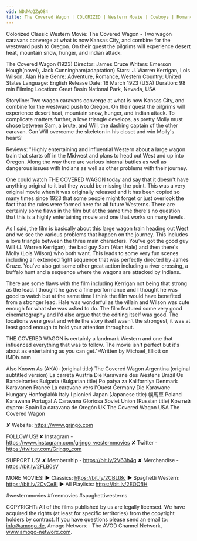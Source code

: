 ```yaml
---
vid: WDdWcQZgO84
title: The Covered Wagon | COLORIZED | Western Movie | Cowboys | Romance
---
```


Colorized Classic Western Movie: The Covered Wagon - Two wagon caravans converge at what is now Kansas City, and combine for the westward push to Oregon. On their quest the pilgrims will experience desert heat, mountain snow, hunger, and indian attack. 

The Covered Wagon (1923)
Director: James Cruze
Writers: Emerson Hough(novel), Jack Cunningham(adaptation)
Stars: J. Warren Kerrigan, Lois Wilson, Alan Hale
Genre: Adventure, Romance, Western
Country: United States
Language: English
Release Date: 16 March 1923 (USA)
Duration: 98 min
Filming Location: Great Basin National Park, Nevada, USA

Storyline:
Two wagon caravans converge at what is now Kansas City, and combine for the westward push to Oregon. On their quest the pilgrims will experience desert heat, mountain snow, hunger, and indian attack. To complicate matters further, a love triangle develops, as pretty Molly must chose between Sam, a brute, and Will, the dashing captain of the other caravan. Can Will overcome the skeleton in his closet and win Molly's heart?

Reviews:
"Highly entertaining and influential Western about a large wagon train that starts off in the Midwest and plans to head out West and up into Oregon. Along the way there are various internal battles as well as dangerous issues with Indians as well as other problems with their journey.

One could watch THE COVERED WAGON today and say that it doesn't have anything original to it but they would be missing the point. This was a very original movie when it was originally released and it has been copied so many times since 1923 that some people might forget or just overlook the fact that the rules were formed here for all future Westerns. There are certainly some flaws in the film but at the same time there's no question that this is a highly entertaining movie and one that works on many levels.

As I said, the film is basically about this large wagon train heading out West and we see the various problems that happen on the journey. This includes a love triangle between the three main characters. You've got the good guy Will (J. Warren Kerrigan), the bad guy Sam (Alan Hale) and then there's Molly (Lois Wilson) who both want. This leads to some very fun scenes including an extended fight sequence that was perfectly directed by James Cruze. You've also got some other great action including a river crossing, a buffalo hunt and a sequence where the wagons are attacked by Indians.

There are some flaws with the film including Kerrigan not being that strong as the lead. I thought he gave a fine performance and I thought he was good to watch but at the same time I think the film would have benefited from a stronger lead. Hale was wonderful as the villain and Wilson was cute enough for what she was asked to do. The film featured some very good cinematography and I'd also argue that the editing itself was good. The locations were great and while the story itself wasn't the strongest, it was at least good enough to hold your attention throughout.

THE COVERED WAGON is certainly a landmark Western and one that influenced everything that was to follow. The movie isn't perfect but it's about as entertaining as you can get."-Written by Michael_Elliott on IMDb.com

Also Known As (AKA):
(original title) The Covered Wagon
Argentina (original subtitled version) La carreta
Austria Die Karawane des Westens
Brazil Os Bandeirantes
Bulgaria (Bulgarian title) Po patya za Kaliforniya
Denmark Karavanen
France La caravane vers l'Ouest
Germany Die Karawane
Hungary Honfoglalók
Italy I pionieri
Japan (Japanese title) 幌馬車
Poland Karawana
Portugal A Caravana Gloriosa
Soviet Union (Russian title) Крытый фургон
Spain La caravana de Oregón
UK The Covered Wagon
USA The Covered Wagon

✘ Website: https://www.grjngo.com

FOLLOW US!
✘ Instagram - https://www.instagram.com/grjngo_westernmovies
✘ Twitter - https://twitter.com/Grjngo_com

SUPPORT US!
✘ Membership - https://bit.ly/2V63h4q
✘ Merchandise - https://bit.ly/2FLB0sV

MORE MOVIES! 
► Classics: https://bit.ly/2CBLt8c 
► Spaghetti Western: https://bit.ly/2CyCe8I 
► All Playlists: https://bit.ly/2EOOfIH 

#westernmovies #freemovies #spaghettiwesterns

COPYRIGHT: All of the films published by us are legally licensed. We have acquired the rights (at least for specific territories) from the copyright holders by contract. If you have questions please send an email to: info@amogo.de, Amogo Networx - The AVOD Channel Network, www.amogo-networx.com.